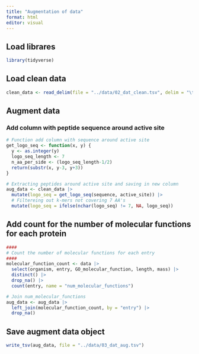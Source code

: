 ```yaml
---
title: "Augmentation of data"
format: html
editor: visual
---
```


## Load librares

```r
library(tidyverse)
```

## Load clean data

```r
clean_data <- read_delim(file = "../data/02_dat_clean.tsv", delim = "\t")
```

## Augment data

### Add column with peptide sequence around active site

```r
# Function add column with sequence around active site
get_logo_seq <- function(x, y) {
  y <- as.integer(y)
  logo_seq_length <- 7
  n_aa_per_side <- (logo_seq_length-1/2)
  return(substr(x, y-3, y+3))
}

# Extracting peptides around active site and saving in new column
aug_data <- clean_data |>
  mutate(logo_seq = get_logo_seq(sequence, active_site)) |>
  # Filtereing out k-mers not covering 7 AA's
  mutate(logo_seq = ifelse(nchar(logo_seq) != 7, NA, logo_seq))
```

## Add count for the number of molecular functions for each protein

```r
####
# Count the number of molecular functions for each entry
####
molecular_function_count <- data |>
  select(organism, entry, GO_molecular_function, length, mass) |>
  distinct() |>
  drop_na() |>
  count(entry, name = "num_molecular_functions") 

# Join num_molecular_functions
aug_data <- aug_data |>
  left_join(molecular_function_count, by = "entry") |>
  drop_na()

```

## Save augment data object

```r
write_tsv(aug_data, file = "../data/03_dat_aug.tsv")
```
